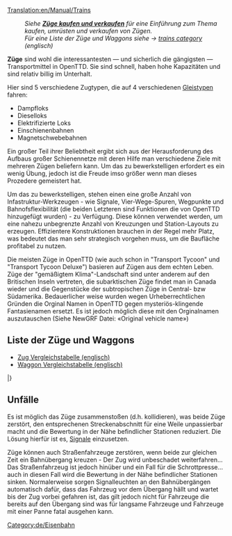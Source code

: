 [[Translation:en/Manual/Trains]]
{{de/Inhaltsverzeichnis}}
:''Siehe '''[[de/Manual/Züge kaufen und verkaufen|Züge kaufen und verkaufen]]''' für eine Einführung zum Thema kaufen, umrüsten und verkaufen von Zügen.''
:''Für eine Liste der Züge und Waggons siehe -> [[:Category:en/Trains|trains category]] (englisch)''

'''Züge''' sind wohl die interessantesten — und sicherlich die gängigsten — Transportmittel in OpenTTD. Sie sind schnell, haben hohe Kapazitäten und sind relativ billig im Unterhalt. 

Hier sind 5 verschiedene Zugtypen, die auf 4 verschiedenen [[de/Gleistyp|Gleistypen]] fahren:
*Dampfloks
*Dieselloks
*Elektrifizierte Loks
*Einschienenbahnen
*Magnetschwebebahnen


Ein großer Teil ihrer Beliebtheit ergibt sich aus der Herausforderung des Aufbaus großer Schienennetze mit deren Hilfe man verschiedene Ziele mit mehreren Zügen beliefern kann. Um das zu bewerkstelligen erfordert es ein wenig Übung, jedoch ist die Freude imso größer wenn man dieses Prozedere gemeistert hat.

Um das zu bewerkstelligen, stehen einen eine große Anzahl von Infastruktur-Werkzeugen - wie Signale, Vier-Wege-Spuren, Wegpunkte und Bahnofsflexibilität (die beiden Letzteren sind Funktionen die von OpenTTD hinzugefügt wurden) - zu Verfügung.
Diese können verwendet werden, um eine nahezu unbegrenzte Anzahl von Kreuzungen und Station-Layouts zu erzeugen.
Effizientere Konstruktionen brauchen in der Regel mehr Platz, was bedeutet das man sehr strategisch vorgehen muss, um die Baufläche profitabel zu nutzen.

Die meisten Züge in OpenTTD (wie auch schon in "Transport Tycoon" und "Transport Tycoon Deluxe") basieren auf Zügen aus dem echten Leben. Züge der "gemäßigtem Klima"-Landschaft sind unter anderem auf den Britischen Inseln vertreten, die subarktischen Züge findet man in Canada wieder und die Gegenstücke der subtropischen Züge in Central- bzw Südamerika. Bedauerlicher weise wurden wegen Urheberrechtlichen Gründen die Orginal Namen in OpenTTD gegen mysteriös-klingende Fantasienamen ersetzt. Es ist jedoch möglich diese mit den Orginalnamen auszutauschen (Siehe NewGRF Datei: «Original vehicle name»)  

==Liste der Züge und Waggons==

* [[en/Manual/Base Set/Trains/Train Comparison|Zug Vergleichstabelle (englisch)]]
* [[en/Manual/Base Set/Trains/Carriages Comparison|Waggon Vergleichstabelle (englisch)]]

{{de/FahrzeugListe/Start}}
{{en/VehicleTable/Header|Dampf}}
{{en/VehicleTable/Row|
*[[File:en/Kirbypaultank.png|Kirby Paul Tank Zugmaschine]] [[de/Manual/Base Set/Trains/Kirby Paul Tank|Kirby Paul Tank]]
*[[File:en/Chaneyjubilee.png|Chaney "Jubilee" Zugmaschine]] [[de/Manual/Base Set/Trains/Chaney "Jubilee"|Chaney "Jubilee"]]
*[[File:en/Ginzua4.png|Ginzu "A4" Zugmaschine]] [[de/Manual/Base Set/Trains/Ginzu "A4"|Ginzu "A4"]]
*[[File:en/Sh8p.png|SH "8P" Zugmaschine]] [[de/Manual/Base Set/Trains/SH "8P"|SH "8P"]]
|
*[[File:en/Wills280.png|Wills 2-8-0 Zugmaschine]] [[de/Wills 2-8-0|Wills 2-8-0]]
|
*[[File:en/Wills280.png|Wills 2-8-0 Zugmaschine]] [[de/Wills 2-8-0|Wills 2-8-0]]
|
*[[File:en/Powernautchoochoo.png|Ploddyphut Choo-Choo Zugmaschine]] [[de/Ploddyphut Choo-Choo|Ploddyphut Choo-Choo]]
*[[File:en/Ploddyphutchoochoo.png|Powernaut Choo-Choo Zugmaschine]] [[de/Powernaut Choo-Choo|Powernaut Choo-Choo]]
*[[File:en/Mightymoverchoochoo.png|Might Mover Choo-Choo Zugmaschine]] [[de/Mightymover Choo-Choo|Mightymover Choo-Choo]]
}}
{{en/VehicleTable/Header|Diesel}}
{{en/VehicleTable/Row|
*[[File:en/Manleymoreldmu.png|Manley-Morel DMU Zugmaschine]] [[de/Manual/Base Set/Trains/Manley-Morel DMU|Manley-Morel DMU]]
*[[File:en/Shhendry25.png|SH/Hendry "25" Zugmaschine]] [[de/Manual/Base Set/Trains/Hendry "25"|SH/Hendry "25"]]
*[[File:en/Uu37.png|UU "37" Zugmaschine]] [[de/Manual/Base Set/Trains/UU "37"|UU "37"]]
*[[File:en/Floss47.png|Floss "47" Zugmaschine]] [[de/Manual/Base Set/Trains/Floss "47"|Floss "47"]]
*[[File:en/Sh125.png|SH "125" Zugmaschine]] [[de/Manual/Base Set/Trains/SH "125"|SH "125"]]
*[[File:en/Dash.png|"Dash" Zugmaschine]] [[de/Manual/Base Set/Trains/Dash|'Dash']]
|
*[[File:en/Mjs250.png|MJS 250 Zugmaschine]] [[de/MJS250|MJS250]]
*[[File:en/Kelling3100.png|Kelling 3100 Zugmaschine]] [[de/Kelling 3100|Kelling 3100]]
*[[File:en/Cs4000.png|CS4000 Zugmaschine]] [[de/CS4000|CS4000]]
*[[File:en/Cs2400.png|CS2400 Zugmaschine]] [[de/CS2400|CS2400]]
*[[File:en/Mjs1000.png|MJS 1000 Zugmaschine]] [[de/MJS 1000|MJS 1000]]
*[[File:en/Centennial.png|Centennial Zugmaschine]] [[de/Centennial|Centennial]]
*[[File:en/Turnerturbo.png|Turner Turbo]] [[de/Turner Turbo|Turner Turbo]]
|
*[[File:en/Mjs250.png|MJS 250 Zugmaschine]] [[de/MJS250|MJS250]]
*[[File:en/Kelling3100.png|Kelling 3100 Zugmaschine]] [[de/Kelling 3100|Kelling 3100]]
*[[File:en/Cs4000.png|CS4000 Zugmaschine]] [[de/CS4000|CS4000]]
*[[File:en/Cs2400.png|CS2400 Zugmaschine]] [[de/CS2400|CS2400]]
*[[File:en/Mjs1000.png|MJS 1000 Zugmaschine]] [[de/MJS 1000|MJS 1000]]
*[[File:en/Centennial.png|Centennial Zugmaschine]] [[de/Centennial|Centennial]]
*[[File:en/Turnerturbo.png|Turner Turbo]] [[de/Turner Turbo|Turner Turbo]]
|
*[[File:en/Ploddyphutdiesel.png|Ploddyphut Diesel]] [[de/Ploddyphut Diesel|Ploddyphut Diesel]]
*[[File:en/Powernautdiesel.png|Powernaut Diesel]] [[de/Powernaut Diesel|Powernaut Diesel]]
}}
{{en/VehicleTable/Header|Elektrisch}}
{{en/VehicleTable/Row|
*[[File:en/Sh30.png|SH "30" Zugmaschine]] [[de/SH "30"|SH "30"]]
*[[File:en/Sh40.png|SH "40" Zugmaschine]] [[de/SH "40"|SH "40"]]
*[[File:en/Tim.png|"T.I.M" Zugmaschine]] [[de/"T.I.M."|"T.I.M."]]
*[[File:en/Asiastar.png|"Asiastar" Zugmaschine]] [[de/AsiaStar|"AsiaStar"]]
|
Keine
|
Keine
|
Keine
}}
{{en/VehicleTable/Header|Einschienenbahn}}
{{en/VehicleTable/Row|
*[[File:en/X2001.png|X2001 Monorail Zugmaschine]] [[de/X2001|'X2001']]
*[[File:en/Millenniumz1.png|Milennium 'Z1' Monorail Zugmaschine]] [[de/Millennium Z1|'Millennium Z1']]
|
*[[File:en/X2001.png|X2001 Monorail Zugmaschine]] [[de/X2001|'X2001']]
*[[File:en/Millenniumz1.png|Milennium 'Z1' Monorail Zugmaschine]] [[de/Millennium Z1|'Millennium Z1']]
|
*[[File:en/X2001.png|X2001 Monorail Zugmaschine]] [[de/X2001|'X2001']]
*[[File:en/Millenniumz1.png|Milennium 'Z1' Monorail Zugmaschine]] [[de/Millennium Z1|'Millennium Z1']]
|
*[[File:en/Wizzowowz99.png|Wizzowow 'Z99' Monorail Zugmaschine]] [[de/Wizzowow Z99|Wizzowow Z99]]
}}
{{en/VehicleTable/Header|Magnetschwebebahn}}
{{en/VehicleTable/Row|
*[[File:en/Lev1leviathan.png|MagLev Zugmaschine 1: Leviathan]] [[de/Manual/Base Set/Trains/Lev1 'Leviathan'|Lev1 'Leviathan']]
*[[File:en/Lev2cyclops.png|MagLev Zugmaschine 2: Cyclops]] [[de/Lev2 'Cyclops'|Lev2 'Cyclops']]
*[[File:en/Lev3pegasus.png|MagLev Zugmaschine 3: Pegasus]] [[de/Lev3 'Pegasus'|Lev3 'Pegasus']]
*[[File:en/Lev4chimaerarhead.png|MagLev Zugmaschine 4: Chimaera (front)]] [[de/Lev4 'Chimaera'|Lev4 'Chimaera']]
|
*[[File:en/Lev1leviathan.png|MagLev Zugmaschine 1: Leviathan]] [[de/Manual/Base Set/Trains/Lev1 'Leviathan'|Lev1 'Leviathan']]
*[[File:en/Lev2cyclops.png|MagLev Zugmaschine 2: Cyclops]] [[de/Lev2 'Cyclops'|Lev2 'Cyclops']]
*[[File:en/Lev3pegasus.png|MagLev Zugmaschine 3: Pegasus]] [[de/Lev3 'Pegasus'|Lev3 'Pegasus']]
*[[File:en/Lev4chimaerarhead.png|MagLev Zugmaschine 4: Chimaera (front)]] [[de/Lev4 'Chimaera'|Lev4 'Chimaera']]
|
*[[File:en/Lev1leviathan.png|MagLev Zugmaschine 1: Leviathan]] [[de/Manual/Base Set/Trains/Lev1 'Leviathan'|Lev1 'Leviathan']]
*[[File:en/Lev2cyclops.png|MagLev Zugmaschine 2: Cyclops]] [[de/Lev2 'Cyclops'|Lev2 'Cyclops']]
*[[File:en/Lev3pegasus.png|MagLev Zugmaschine 3: Pegasus]] [[de/Lev3 'Pegasus'|Lev3 'Pegasus']]
*[[File:en/Lev4chimaerarhead.png|MagLev Zugmaschine 4: Chimaera (front)]] [[de/Lev4 'Chimaera'|Lev4 'Chimaera']]
|
*[[File:en/Wizzowowrocketeer.png|Toyland Wizzowow Rocketeer]] [[de/Wizzowow Rocketeer|Wizzowow Rocketeer]]
}}
{{en/VehicleTable/Header|Waggons}}
{{en/VehicleTable/Row|
*[[File:en/Passengercarriage.png|Standard Passenger Carriage]] [[de/Passagierwaggon|Passagierwaggon]]
*[[File:en/Mailvan.png|Standard Mail Van]] [[de/Postwaggon|Postwaggon]]
*[[File:en/Coaltruck.png|Standard Coal Truck]] [[de/Kohlewaggon|Kohlewaggon]]
*[[File:en/Oiltanker.png|Standard Oil Tanker]] [[de/Öltanker]]
*[[File:en/Livestockvan.png|Standard Livestock Van]] [[de/Lebensmitteltransporter|Lebensmitteltransporter]]
*[[File:en/Goodsvan.png|Standard Goods Van]] [[de/Güterwaggon|Güterwaggon]]
*[[File:en/Grainhopper.png|Standard Grain Hopper]] [[de/Getreidewaggon|Getreidewaggon]]
*[[File:en/Woodtruck.png|Standard Wood Truck]] [[de/Holzwaggon|Holzwaggon]]
*[[File:en/Ironorehopper.png|Standard Iron Ore Hopper]] [[de/Eisenerzwaggon|Eisenerzwaggon]]
*[[File:en/Steeltruck.png|Standard Steel Truck]] [[de/Stahltransporter|Stahltransporter]]
*[[File:en/Armouredvan.png|Standard Armoured Van]] [[de/Sicherheitstransporter|Sicherheitstransporter]]
|
*[[File:en/Passengercarriagex.png|Tropical and Sub-arctic Passenger Carriage]] [[de/Passagierwaggon|Passagierwaggon]]
*[[File:en/Mailvan.png|Standard Mail Van]] [[de/Postwaggon|Postwaggon]]
*[[File:en/Coaltruck.png|Standard Coal Truck]] [[de/Kohlewaggon|Kohlewaggon]]
*[[File:en/Oiltanker.png|Standard Oil Tanker]] [[de/Öltanker]]
*[[File:en/Livestockvan.png|Standard Livestock Van]] [[de/Lebensmitteltransporter|Lebensmitteltransporter]]
*[[File:en/Goodsvan.png|Standard Goods Van]] [[de/Güterwaggon|Güterwaggon]]
*[[File:en/Grainhopper.png|Standard Grain Hopper]] [[de/Getreidewaggon|Getreidewaggon]]
*[[File:en/Woodtruck.png|Standard Wood Truck]] [[de/Holzwaggon|Holzwaggon]]
*[[File:en/Armouredvan.png|Standard Armoured Van]] [[de/Sicherheitstransporter|Sicherheitstransporter]]
*[[File:en/Foodvan.png|Tropical and Sub-arctic Food Van]] [[de/Tropischer und Sub-arktischer Lebensmitteltransporter|Lebensmitteltransporter]]
*[[File:en/Papertruck.png|Tropical and Sub-arctic Paper Truck]] [[de/Papiertransporter|Papiertransporter]]
|
*[[File:en/Passengercarriagex.png|Tropical and Sub-arctic Passenger Carriage]] [[de/Passagierwaggon|Passagierwaggon]]
*[[File:en/Mailvan.png|Standard Mail Van]] [[de/Postwaggon|Postwaggon]]
*[[File:en/Oiltanker.png|Standard Oil Tanker]] [[de/Öltanker]]
*[[File:en/Goodsvan.png|Standard Goods Van]] [[de/Güterwaggon|Güterwaggon]]
*[[File:en/Grainhopper.png|Standard Grain Hopper]] [[de/Getreidewaggon|Getreidewaggon]]
*[[File:en/Woodtruck.png|Standard Wood Truck]] [[de/Holzwaggon|Holzwaggon]]
*[[File:en/Armouredvan.png|Standard Armoured Van]] [[de/Sicherheitstransporter|Sicherheitstransporter]]
*[[File:en/Foodvan.png|Tropical and Sub-arctic Food Van]] [[de/Tropischer und Sub-arktischer Lebensmitteltransporter|Lebensmitteltransporter]]
*[[File:en/Copperorehopper.png|Tropical Copper Ore Hopper]] [[de/Kupfererzwaggon|Kupfererzwaggon]]
*[[File:en/Watertanker.png|Tropical Water Tanker]] [[de/Wassertanker|Wassertanker]]
*[[File:en/Fruittruck.png|Tropical Fruit Truck]] [[de/Fruchttransporter|Fruchttransporter]]
*[[File:en/Rubbertruck.png|Tropcial Rubber Truck]] [[de/Kautschukwaggon|Kautschukwaggon]]
|
*[[File:en/Passengercarriagetoyland.png|Standard Passenger Carriage]] [[de/Passagierwaggon|Passagierwaggon]]
*[[File:en/Mailvanx.png|Standard Mail Van]] [[de/Postwaggon|Postwaggon]]
*[[File:en/Sugartruck.png|Toyland Sugar Truck]] [[de/Zuckertransporter|Zuckertransporter]]
*[[File:en/Candyflosshopper.png|Toyland Candyfloss Hopper]] [[de/Zuckerwattewaggon|Zuckerwattewaggon]]
*[[File:en/Toffeehopper.png|Toyland Toffee Hopper]] [[de/Karamellwaggon|Karamellwaggon]]
*[[File:en/Bubblevan.png|Toyland Bubble Van]] [[de/Luftblasentransporter|Luftblasentransporter]]
*[[File:en/Colatanker.png|Toyland Cola Tanker]] [[de/Colatanker|Colatanker]]
*[[File:en/Sweetvan.png|Toyland Sweet Van]] [[de/Bonbontransporter|Bonbontransporter]]
*[[File:en/Toyvan.png|Toyland Toy Van]] [[de/Spielzeugtransporter|Spielzeugtransporter]]
*[[File:en/Batterytruck.png|Toyland Battery Truck]] [[de/Batterietransporter|Batterietransporter]]
*[[File:en/Fuzzydrinktruck.png|Toyland Fuzzy Drink Truck]] [[de/Limonadentransporter|Limonadentransporter]]
*[[File:en/Plastictruck.png|Toyland Plastic Truck]] [[de/Plastiktransporter|Plastiktransporter]]
}}
|}

==Unfälle==
Es ist möglich das Züge zusammenstoßen (d.h. kollidieren), was beide Züge zerstört, den entsprechenen Streckenabschnitt für eine Weile unpassierbar macht und die Bewertung in der Nähe befindlicher Stationen reduziert. Die Lösung hierfür ist es, [[de/Manual/Signale|Signale]] einzusetzen.

Züge können auch Straßenfahrzeuge zerstören, wenn beide zur gleichen Zeit ein Bahnübergang kreuzen - Der Zug wird unbeschadet weiterfahren... Das Straßenfahrzeug ist jedoch hinüber und ein Fall für die Schrottpresse... auch in diesen Fall wird die Bewertung in der Nähe befindlicher Stationen sinken. Normalerweise sorgen Signalleuchten an den Bahnübergängen automatisch dafür, dass das Fahrzeug vor dem Übergang hällt und wartet bis der Zug vorbei gefahren ist, das gilt jedoch nicht für Fahrzeuge die bereits auf den Übergang sind was für langsame Fahrzeuge und Fahrzeuge mit einer Panne fatal ausgehen kann. 

[[Category:de/Eisenbahn]]